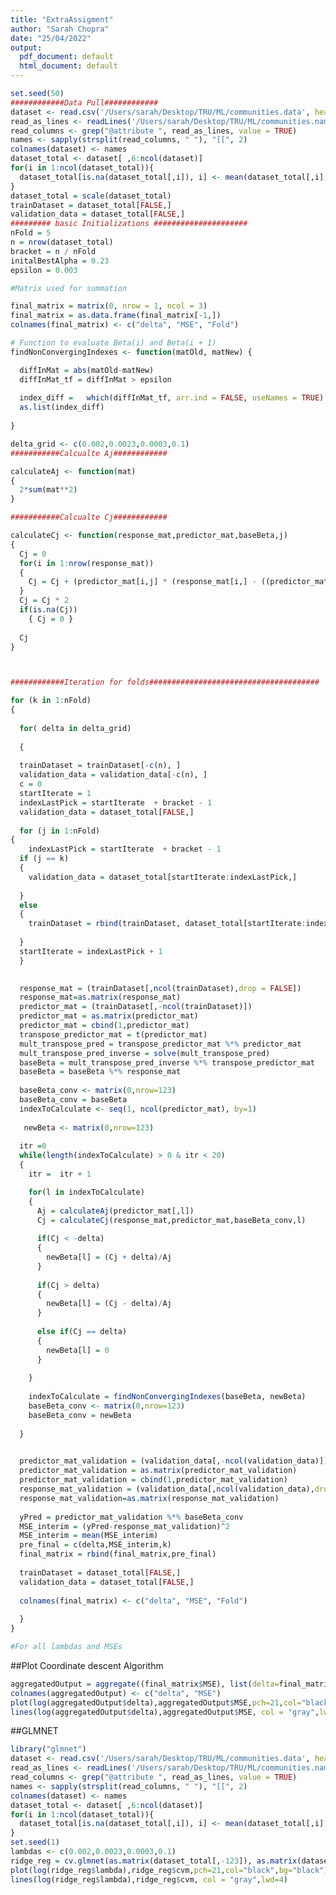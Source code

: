 ```yaml
---
title: "ExtraAssigment"
author: "Sarah Chopra"
date: "25/04/2022"
output:
  pdf_document: default
  html_document: default
---
```



```r

set.seed(50)
############Data Pull############
dataset <- read.csv('/Users/sarah/Desktop/TRU/ML/communities.data', header=FALSE, na.strings=c("?"))
read_as_lines <- readLines('/Users/sarah/Desktop/TRU/ML/communities.names')
read_columns <- grep("@attribute ", read_as_lines, value = TRUE)
names <- sapply(strsplit(read_columns, " "), "[[", 2)
colnames(dataset) <- names
dataset_total <- dataset[ ,6:ncol(dataset)]
for(i in 1:ncol(dataset_total)){
  dataset_total[is.na(dataset_total[,i]), i] <- mean(dataset_total[,i], na.rm = TRUE)
}
dataset_total = scale(dataset_total)
trainDataset = dataset_total[FALSE,]
validation_data = dataset_total[FALSE,]
######### basic Initializations #####################
nFold = 5
n = nrow(dataset_total)
bracket = n / nFold
initalBestAlpha = 0.23
epsilon = 0.003

#Matrix used for summation

final_matrix = matrix(0, nrow = 1, ncol = 3)
final_matrix = as.data.frame(final_matrix[-1,])
colnames(final_matrix) <- c("delta", "MSE", "Fold")

# Function to evaluate Beta(i) and Beta(i + 1)
findNonConvergingIndexes <- function(matOld, matNew) {

  diffInMat = abs(matOld-matNew)
  diffInMat_tf = diffInMat > epsilon
  
  index_diff =   which(diffInMat_tf, arr.ind = FALSE, useNames = TRUE)
  as.list(index_diff)
  
}

delta_grid <- c(0.002,0.0023,0.0003,0.1)
###########Calcualte Aj############

calculateAj <- function(mat)
{
  2*sum(mat**2)
}

###########Calcualte Cj############

calculateCj <- function(response_mat,predictor_mat,baseBeta,j)
{
  Cj = 0
  for(i in 1:nrow(response_mat))
  {
    Cj = Cj + (predictor_mat[i,j] * (response_mat[i,] - ((predictor_mat[i,]) %*% baseBeta) + predictor_mat[i,j] %*%baseBeta[j,]))
  }
  Cj = Cj * 2
  if(is.na(Cj))
    { Cj = 0 }
  
  Cj
}



############Iteration for folds######################################

for (k in 1:nFold)
{
  
  for( delta in delta_grid)
    
  {
    
  trainDataset = trainDataset[-c(n), ]
  validation_data = validation_data[-c(n), ]
  c = 0
  startIterate = 1
  indexLastPick = startIterate  + bracket - 1
  validation_data = dataset_total[FALSE,]
  
  for (j in 1:nFold)
{
    indexLastPick = startIterate  + bracket - 1
  if (j == k)
  {
    validation_data = dataset_total[startIterate:indexLastPick,]
    
  }
  else
  {
    trainDataset = rbind(trainDataset, dataset_total[startIterate:indexLastPick,])
    
  }
  startIterate = indexLastPick + 1
  }
  

  response_mat = (trainDataset[,ncol(trainDataset),drop = FALSE])
  response_mat=as.matrix(response_mat)
  predictor_mat = (trainDataset[,-ncol(trainDataset)])
  predictor_mat = as.matrix(predictor_mat)
  predictor_mat = cbind(1,predictor_mat)
  transpose_predictor_mat = t(predictor_mat)
  mult_transpose_pred = transpose_predictor_mat %*% predictor_mat
  mult_transpose_pred_inverse = solve(mult_transpose_pred)
  baseBeta = mult_transpose_pred_inverse %*% transpose_predictor_mat
  baseBeta = baseBeta %*% response_mat
  
  baseBeta_conv <- matrix(0,nrow=123)
  baseBeta_conv = baseBeta
  indexToCalculate <- seq(1, ncol(predictor_mat), by=1)
 
   newBeta <- matrix(0,nrow=123)
  
  itr =0 
  while(length(indexToCalculate) > 0 & itr < 20)
  {
    itr =  itr + 1

    for(l in indexToCalculate)
    {
      Aj = calculateAj(predictor_mat[,l])
      Cj = calculateCj(response_mat,predictor_mat,baseBeta_conv,l)
      
      if(Cj < -delta)
      {
        newBeta[l] = (Cj + delta)/Aj
      }
      
      if(Cj > delta)
      {
        newBeta[l] = (Cj - delta)/Aj
      }
      
      else if(Cj == delta)
      {
        newBeta[l] = 0
      }
      
    }
    
    indexToCalculate = findNonConvergingIndexes(baseBeta, newBeta)
    baseBeta_conv <- matrix(0,nrow=123)
    baseBeta_conv = newBeta
    
  }
  

  predictor_mat_validation = (validation_data[,-ncol(validation_data)])
  predictor_mat_validation = as.matrix(predictor_mat_validation)
  predictor_mat_validation = cbind(1,predictor_mat_validation)
  response_mat_validation = (validation_data[,ncol(validation_data),drop = FALSE])
  response_mat_validation=as.matrix(response_mat_validation)
  
  yPred = predictor_mat_validation %*% baseBeta_conv
  MSE_interim = (yPred-response_mat_validation)^2
  MSE_interim = mean(MSE_interim)
  pre_final = c(delta,MSE_interim,k)
  final_matrix = rbind(final_matrix,pre_final) 
  
  trainDataset = dataset_total[FALSE,]
  validation_data = dataset_total[FALSE,]
  
  colnames(final_matrix) <- c("delta", "MSE", "Fold")
  
  }
}  

#For all lambdas and MSEs

```

##Plot Coordinate descent Algorithm
```r

aggregatedOutput = aggregate((final_matrix$MSE), list(delta=final_matrix$delta), mean)
colnames(aggregatedOutput) <- c("delta", "MSE")
plot(log(aggregatedOutput$delta),aggregatedOutput$MSE,pch=21,col="black",bg="black")
lines(log(aggregatedOutput$delta),aggregatedOutput$MSE, col = "gray",lwd=4)

```
##GLMNET

```r
library("glmnet")
dataset <- read.csv('/Users/sarah/Desktop/TRU/ML/communities.data', header=FALSE, na.strings=c("?"))
read_as_lines <- readLines('/Users/sarah/Desktop/TRU/ML/communities.names')
read_columns <- grep("@attribute ", read_as_lines, value = TRUE)
names <- sapply(strsplit(read_columns, " "), "[[", 2)
colnames(dataset) <- names
dataset_total <- dataset[ ,6:ncol(dataset)]
for(i in 1:ncol(dataset_total)){
  dataset_total[is.na(dataset_total[,i]), i] <- mean(dataset_total[,i], na.rm = TRUE)
}
set.seed(1)
lambdas <- c(0.002,0.0023,0.0003,0.1)
ridge_reg = cv.glmnet(as.matrix(dataset_total[,-123]), as.matrix(dataset_total[,123]), nlambda = 25, alpha = 1, family = 'gaussian', lambda = lambdas)
plot(log(ridge_reg$lambda),ridge_reg$cvm,pch=21,col="black",bg="black")
lines(log(ridge_reg$lambda),ridge_reg$cvm, col = "gray",lwd=4)
```
